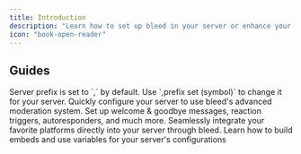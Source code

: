 ```yaml
---
title: Introduction
description: "Learn how to set up bleed in your server or enhance your everyday use with commands & more."
icon: "book-open-reader"
---
```


## Guides

<Info>
  Server prefix is set to `,` by default. Use `,prefix set (symbol)` to change
  it for your server.
</Info>

<CardGroup cols={2}>
  <Card title="Security Setup" icon="hammer" href="/security">
    Quickly configure your server to use bleed's advanced moderation system.
  </Card>
  <Card title="Server Configuration" icon="gear" href="/configuration">
    Set up welcome & goodbye messages, reaction triggers, autoresponders, and
    much more.
  </Card>
  <Card title="Integrations" icon="share-nodes" href="/integrations">
    Seamlessly integrate your favorite platforms directly into your server
    through bleed.
  </Card>
  <Card title="Embed Scripting" icon="code" href="guides/embed/scripting">
    Learn how to build embeds and use variables for your server's configurations
  </Card>
</CardGroup>
